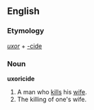 ==English==
===Etymology===
''[[uxor]]'' + [[-cide]]
===Noun===
'''uxoricide'''

# A man who [[kill]]s his [[wife]].
# The killing of one's wife.
